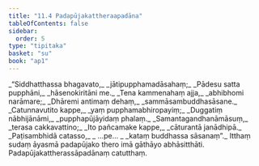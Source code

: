 ```yaml
---
title: "11.4 Padapūjakattheraapadāna"
tableOfContents: false
sidebar:
  order: 5
type: "tipitaka"
basket: "su"
book: "ap1"
---
```



<DynamicBreadcrumb />

<Division number="19" book="ap1">

<Paragraph number="1876" type="verses" book="ap1">
_“Siddhatthassa bhagavato,_  
_jātipupphamadāsahaṃ;_  
_Pādesu satta pupphāni,_  
_hāsenokiritāni me._  

</Paragraph>

</Division>
<Division number="20" book="ap1">

<Paragraph number="1877" type="verses" book="ap1">
_Tena kammenahaṃ ajja,_  
_abhibhomi narāmare;_  
_Dhāremi antimaṃ dehaṃ,_  
_sammāsambuddhasāsane._  

</Paragraph>

</Division>
<Division number="21" book="ap1">

<Paragraph number="1878" type="verses" book="ap1">
_Catunnavutito kappe,_  
_yaṃ pupphamabhiropayiṃ;_  
_Duggatiṃ nābhijānāmi,_  
_pupphapūjāyidaṃ phalaṃ._  

</Paragraph>

</Division>
<Division number="22" book="ap1">

<Paragraph number="1879" type="verses" book="ap1">
_Samantagandhanāmāsuṃ,_  
_terasa cakkavattino;_  
_Ito pañcamake kappe,_  
_cāturantā janādhipā._  

</Paragraph>

</Division>
<Division number="23" book="ap1">

<Paragraph number="1880" type="verses" book="ap1">
_Paṭisambhidā catasso,_  
_ …pe… _  
_kataṃ buddhassa sāsanaṃ”._  

</Paragraph>

<Paragraph number="1881" book="ap1">
Itthaṃ sudaṃ āyasmā padapūjako thero imā gāthāyo abhāsitthāti.

</Paragraph>
</Division>

<Paragraph number="1882" type="center" book="ap1">
Padapūjakattherassāpadānaṃ catutthaṃ.
</Paragraph>